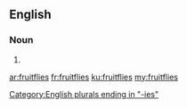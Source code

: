 ==English==

===Noun===
{{head|en|noun plural form}}

# {{plural of|fruitfly|lang=en}}

[[Category:English plurals ending in "-ies"]]

[[ar:fruitflies]]
[[fr:fruitflies]]
[[ku:fruitflies]]
[[my:fruitflies]]